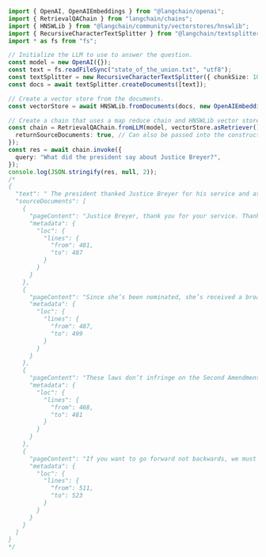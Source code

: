 ```typescript
import { OpenAI, OpenAIEmbeddings } from "@langchain/openai";
import { RetrievalQAChain } from "langchain/chains";
import { HNSWLib } from "@langchain/community/vectorstores/hnswlib";
import { RecursiveCharacterTextSplitter } from "@langchain/textsplitters";
import * as fs from "fs";

// Initialize the LLM to use to answer the question.
const model = new OpenAI({});
const text = fs.readFileSync("state_of_the_union.txt", "utf8");
const textSplitter = new RecursiveCharacterTextSplitter({ chunkSize: 1000 });
const docs = await textSplitter.createDocuments([text]);

// Create a vector store from the documents.
const vectorStore = await HNSWLib.fromDocuments(docs, new OpenAIEmbeddings());

// Create a chain that uses a map reduce chain and HNSWLib vector store.
const chain = RetrievalQAChain.fromLLM(model, vectorStore.asRetriever(), {
  returnSourceDocuments: true, // Can also be passed into the constructor
});
const res = await chain.invoke({
  query: "What did the president say about Justice Breyer?",
});
console.log(JSON.stringify(res, null, 2));
/*
{
  "text": " The president thanked Justice Breyer for his service and asked him to stand so he could be seen.",
  "sourceDocuments": [
    {
      "pageContent": "Justice Breyer, thank you for your service. Thank you, thank you, thank you. I mean it. Get up. Stand — let me see you. Thank you.\n\nAnd we all know — no matter what your ideology, we all know one of the most serious constitutional responsibilities a President has is nominating someone to serve on the United States Supreme Court.\n\nAs I did four days ago, I’ve nominated a Circuit Court of Appeals — Ketanji Brown Jackson. One of our nation’s top legal minds who will continue in just Brey- — Justice Breyer’s legacy of excellence. A former top litigator in private practice, a former federal public defender from a family of public-school educators and police officers — she’s a consensus builder.\n\nSince she’s been nominated, she’s received a broad range of support, including the Fraternal Order of Police and former judges appointed by Democrats and Republicans.",
      "metadata": {
        "loc": {
          "lines": {
            "from": 481,
            "to": 487
          }
        }
      }
    },
    {
      "pageContent": "Since she’s been nominated, she’s received a broad range of support, including the Fraternal Order of Police and former judges appointed by Democrats and Republicans.\n\nJudge Ketanji Brown Jackson\nPresident Biden's Unity AgendaLearn More\nSince she’s been nominated, she’s received a broad range of support, including the Fraternal Order of Police and former judges appointed by Democrats and Republicans.\n\nFolks, if we are to advance liberty and justice, we need to secure our border and fix the immigration system.\n\nAnd as you might guess, I think we can do both. At our border, we’ve installed new technology, like cutting-edge scanners, to better detect drug smuggling.\n\nWe’ve set up joint patrols with Mexico and Guatemala to catch more human traffickers.\n\nWe’re putting in place dedicated immigration judges in significant larger number so families fleeing persecution and violence can have their cases — cases heard faster — and those who aren’t legitimately here can be sent back.",
      "metadata": {
        "loc": {
          "lines": {
            "from": 487,
            "to": 499
          }
        }
      }
    },
    {
      "pageContent": "These laws don’t infringe on the Second Amendment; they save lives.\n\nGun Violence\n\n\nThe most fundamental right in America is the right to vote and have it counted. And look, it’s under assault.\n\nIn state after state, new laws have been passed not only to suppress the vote — we’ve been there before — but to subvert the entire election. We can’t let this happen.\n\nTonight, I call on the Senate to pass — pass the Freedom to Vote Act. Pass the John Lewis Act — Voting Rights Act. And while you’re at it, pass the DISCLOSE Act so Americans know who is funding our elections.\n\nLook, tonight, I’d — I’d like to honor someone who has dedicated his life to serve this country: Justice Breyer — an Army veteran, Constitutional scholar, retiring Justice of the United States Supreme Court.\n\nJustice Breyer, thank you for your service. Thank you, thank you, thank you. I mean it. Get up. Stand — let me see you. Thank you.",
      "metadata": {
        "loc": {
          "lines": {
            "from": 468,
            "to": 481
          }
        }
      }
    },
    {
      "pageContent": "If you want to go forward not backwards, we must protect access to healthcare; preserve a woman’s right to choose — and continue to advance maternal healthcare for all Americans.\n\nRoe v. Wade\n\n\nAnd folks, for our LGBTQ+ Americans, let’s finally get the bipartisan Equality Act to my desk. The onslaught of state laws targeting transgender Americans and their families — it’s simply wrong.\n\nAs I said last year, especially to our younger transgender Americans, I’ll always have your back as your President so you can be yourself and reach your God-given potential.\n\nBipartisan Equality Act\n\n\nFolks as I’ve just demonstrated, while it often appears we do not agree and that — we — we do agree on a lot more things than we acknowledge.",
      "metadata": {
        "loc": {
          "lines": {
            "from": 511,
            "to": 523
          }
        }
      }
    }
  ]
}
*/
```
